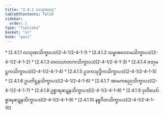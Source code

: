 ```yaml
---
title: "2.4.1 လသုဏဝဂ္ဂ"
tableOfContents: false
sidebar:
  order: 1
type: "tipitaka"
basket: "vi"
book: "paci"
---
```



<DynamicBreadcrumb />



<TableOfContents book="paci" section="2.4.1">
* [2.4.1.1 လသုဏသိက္ခာပဒ](2-4-1/2-4-1-1)
* [2.4.1.2 သမ္ဗာဓလောမသိက္ခာပဒ](2-4-1/2-4-1-2)
* [2.4.1.3 တလဃာတကသိက္ခာပဒ](2-4-1/2-4-1-3)
* [2.4.1.4 ဇတုမဋ္ဌကသိက္ခာပဒ](2-4-1/2-4-1-4)
* [2.4.1.5 ဥဒကသုဒ္ဓိကသိက္ခာပဒ](2-4-1/2-4-1-5)
* [2.4.1.6 ဥပတိဋ္ဌနသိက္ခာပဒ](2-4-1/2-4-1-6)
* [2.4.1.7 အာမကဓညသိက္ခာပဒ](2-4-1/2-4-1-7)
* [2.4.1.8 ဥစ္စာရဆဍ္ဍနသိက္ခာပဒ](2-4-1/2-4-1-8)
* [2.4.1.9 ဒုတိယော်စ္စာရဆဍ္ဍနသိက္ခာပဒ](2-4-1/2-4-1-9)
* [2.4.1.10 နစ္စဂီတသိက္ခာပဒ](2-4-1/2-4-1-10)
</TableOfContents>